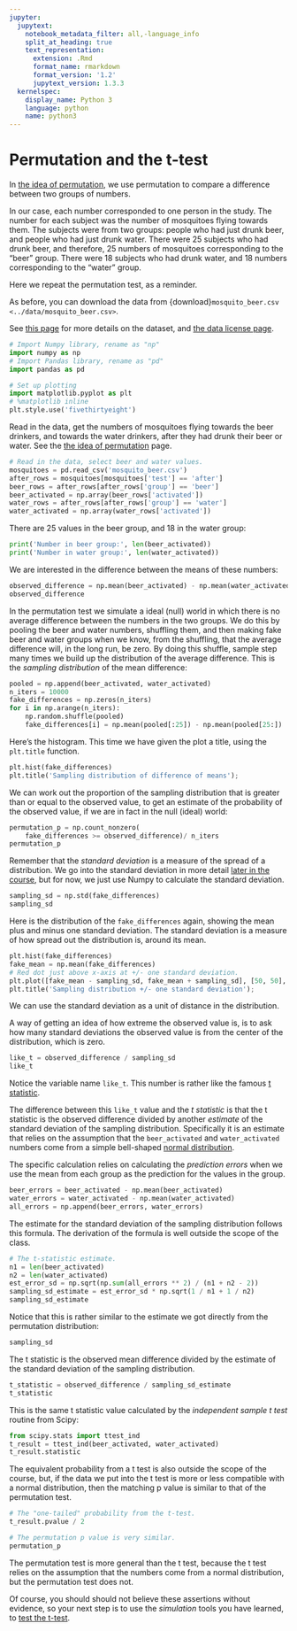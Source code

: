 ```yaml
---
jupyter:
  jupytext:
    notebook_metadata_filter: all,-language_info
    split_at_heading: true
    text_representation:
      extension: .Rmd
      format_name: rmarkdown
      format_version: '1.2'
      jupytext_version: 1.3.3
  kernelspec:
    display_name: Python 3
    language: python
    name: python3
---
```


# Permutation and the t-test

In [the idea of permutation](permutation_idea),
we use permutation to compare a difference between two groups of numbers.

In our case, each number corresponded to one person in the study.  The number
for each subject was the number of mosquitoes flying towards them. The subjects
were from two groups: people who had just drunk beer, and people who had just
drunk water.   There were 25 subjects who had drunk beer, and therefore, 25
numbers of mosquitoes corresponding to the "beer" group.  There were 18
subjects who had drunk water, and 18 numbers corresponding to the "water" group.

Here we repeat the permutation test, as a reminder.

As before, you can download the data from
{download}`mosquito_beer.csv <../data/mosquito_beer.csv>`.

See [this
page](https://github.com/matthew-brett/datasets/tree/master/mosquito_beer)
for more details on the dataset, and [the data license
page](../data/LICENSE).


```python
# Import Numpy library, rename as "np"
import numpy as np
# Import Pandas library, rename as "pd"
import pandas as pd

# Set up plotting
import matplotlib.pyplot as plt
# %matplotlib inline
plt.style.use('fivethirtyeight')
```

Read in the data, get the numbers of mosquitoes flying towards the beer
drinkers, and towards the water drinkers, after they had drunk their beer or
water.  See the [the idea of permutation](permutation_idea) page.

```python
# Read in the data, select beer and water values.
mosquitoes = pd.read_csv('mosquito_beer.csv')
after_rows = mosquitoes[mosquitoes['test'] == 'after']
beer_rows = after_rows[after_rows['group'] == 'beer']
beer_activated = np.array(beer_rows['activated'])
water_rows = after_rows[after_rows['group'] == 'water']
water_activated = np.array(water_rows['activated'])
```

There are 25 values in the beer group, and 18 in the water group:

```python
print('Number in beer group:', len(beer_activated))
print('Number in water group:', len(water_activated))
```

We are interested in the difference between the means of these numbers:

```python
observed_difference = np.mean(beer_activated) - np.mean(water_activated)
observed_difference
```

In the permutation test we simulate a ideal (null) world in which there is no
average difference between the numbers in the two groups.  We do this by
pooling the beer and water numbers, shuffling them, and then making fake beer
and water groups when we know, from the shuffling, that the average difference
will, in the long run, be zero.  By doing this shuffle, sample step many times
we build up the distribution of the average difference.  This is the *sampling
distribution* of the mean difference:

```python
pooled = np.append(beer_activated, water_activated)
n_iters = 10000
fake_differences = np.zeros(n_iters)
for i in np.arange(n_iters):
    np.random.shuffle(pooled)
    fake_differences[i] = np.mean(pooled[:25]) - np.mean(pooled[25:])
```

Here's the histogram.   This time we have given the plot a title, using the
`plt.title` function.

```python
plt.hist(fake_differences)
plt.title('Sampling distribution of difference of means');
```

We can work out the proportion of the sampling distribution that is greater
than or equal to the observed value, to get an estimate of the probability of
the observed value, if we are in fact in the null (ideal) world:

```python
permutation_p = np.count_nonzero(
    fake_differences >= observed_difference)/ n_iters
permutation_p
```

Remember that the *standard deviation* is a measure of the spread of a
distribution.  We go into the standard deviation in more detail [later in the
course](../mean-slopes/standard_scores), but for now, we just use Numpy to
calculate the standard deviation.

```python
sampling_sd = np.std(fake_differences)
sampling_sd
```

Here is the distribution of the `fake_differences` again, showing the mean plus
and minus one standard deviation.  The standard deviation is a measure of how
spread out the distribution is, around its mean.

```python
plt.hist(fake_differences)
fake_mean = np.mean(fake_differences)
# Red dot just above x-axis at +/- one standard deviation.
plt.plot([fake_mean - sampling_sd, fake_mean + sampling_sd], [50, 50], 'or')
plt.title('Sampling distribution +/- one standard deviation');
```

We can use the standard deviation as a unit of distance in the distribution.

A way of getting an idea of how extreme the observed value is, is to ask how
many standard deviations the observed value is from the center of the
distribution, which is zero.

```python
like_t = observed_difference / sampling_sd
like_t
```

Notice the variable name `like_t`.  This number is rather like the famous [t
statistic](https://en.wikipedia.org/wiki/T-statistic).

The difference between this `like_t` value and the *t statistic* is that the t
statistic is the observed difference divided by another *estimate* of the
standard deviation of the sampling distribution.  Specifically it is an
estimate that relies on the assumption that the `beer_activated` and
`water_activated` numbers come from a simple bell-shaped [normal
distribution](https://en.wikipedia.org/wiki/Normal_distribution).

The specific calculation relies on calculating the *prediction errors* when we
use the mean from each group as the prediction for the values in the group.

```python
beer_errors = beer_activated - np.mean(beer_activated)
water_errors = water_activated - np.mean(water_activated)
all_errors = np.append(beer_errors, water_errors)
```

The estimate for the standard deviation of the sampling distribution follows
this formula.  The derivation of the formula is well outside the scope of the
class.

```python
# The t-statistic estimate.
n1 = len(beer_activated)
n2 = len(water_activated)
est_error_sd = np.sqrt(np.sum(all_errors ** 2) / (n1 + n2 - 2))
sampling_sd_estimate = est_error_sd * np.sqrt(1 / n1 + 1 / n2)
sampling_sd_estimate
```

Notice that this is rather similar to the estimate we got directly from the
permutation distribution:

```python
sampling_sd
```

The t statistic is the observed mean difference divided by the estimate of the
standard deviation of the sampling distribution.

```python
t_statistic = observed_difference / sampling_sd_estimate
t_statistic
```

This is the same t statistic value calculated by the *independent sample t
test* routine from Scipy:

```python
from scipy.stats import ttest_ind
t_result = ttest_ind(beer_activated, water_activated)
t_result.statistic
```

The equivalent probability from a t test is also outside the scope of the
course, but, if the data we put into the t test is more or less compatible with
a normal distribution, then the matching p value is similar to that of the
permutation test.

```python
# The "one-tailed" probability from the t-test.
t_result.pvalue / 2
```

```python
# The permutation p value is very similar.
permutation_p
```

The permutation test is more general than the t test, because the t test relies
on the assumption that the numbers come from a normal distribution, but the
permutation test does not.

Of course, you should should not believe these assertions without evidence, so
your next step is to use the *simulation* tools you have learned, to [test the
t-test](testing_t).
